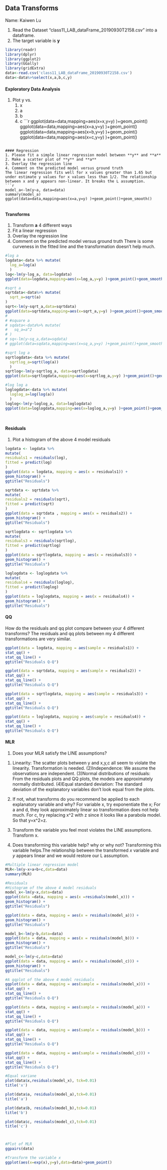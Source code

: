 ## Data Transforms
Name: Kaiwen Lu

1. Read the Dataset "class11\_LAB\_dataFrame\_20190930T2158.csv" into a dataframe.
2. The target variable is **y**
```r
library(readr)
library(dplyr)
library(ggplot2)
library(GGally) 
library(gridExtra)
data<-read.csv('class11_LAB_dataFrame_20190930T2158.csv')
data<-data%>%select(x,a,b,c,y)
```
#### Exploratory Data Analysis
1. Plot y vs.
   1. x
   2. a
   3. b
   4. c
```r
ggplot(data=data,mapping=aes(x=x,y=y) )+geom_point()
ggplot(data=data,mapping=aes(x=a,y=y) )+geom_point()
ggplot(data=data,mapping=aes(x=b,y=y) )+geom_point()
ggplot(data=data,mapping=aes(x=c,y=y) )+geom_point()

```

#### Regression
1. Please fit a simple linear regression model between **y** and **a**
2. Make a scatter plot of **y** and **a**
3. Overlay the regression line
4. Comment on the predicted model versus ground truth
The linear regression fits well for x values greater than 1.65 but under estimate y values for x values less than 1/2. The relationship between x and y appears non-linear. It breaks the L assumption. 
```r
model_a<-lm(y~a, data=data)
summary(model_a)
ggplot(data=data,mapping=aes(x=a,y=y) )+geom_point()+geom_smooth()


```

#### Transforms
1. Transform **a** 4 different ways
2. Fit a linear regression
3. Overlay the regression line
4. Comment on the predicted model versus ground truth
There is some curveness in the fitted line and the transformation doesn't help much. 

```r
#log a
logdata<-data %>% mutate(
  log_a=log(a)
  )
log<-lm(y~log_a, data=logdata)
ggplot(data=logdata,mapping=aes(x=log_a,y=y) )+geom_point()+geom_smooth()

#sqrt a
sqrtdata<-data%>% mutate(
  sqrt_a=sqrt(a)
)
sqrt<-lm(y~sqrt_a,data=sqrtdata)
ggplot(data=sqrtdata,mapping=aes(x=sqrt_a,y=y) )+geom_point()+geom_smooth()
# 
# #square a
# sqdata<-data%>% mutate(
#   sq_a=a^2
# )
# sq<-lm(y~sq_a,data=sqdata)
# ggplot(data=sqdata,mapping=aes(x=sq_a,y=y) )+geom_point()+geom_smooth()

#sqrt log a
sqrtlogdata<-data %>% mutate(
  sqrtlog_a=sqrt(log(a))
  )
sqrtlog<-lm(y~sqrtlog_a, data=sqrtlogdata)
ggplot(data=sqrtlogdata,mapping=aes(x=sqrtlog_a,y=y) )+geom_point()+geom_smooth()

#log log a
loglogdata<-data %>% mutate(
  loglog_a=log(log(a))
  )
loglog<-lm(y~loglog_a, data=loglogdata)
ggplot(data=loglogdata,mapping=aes(x=loglog_a,y=y) )+geom_point()+geom_smooth()




```

#### Residuals
1. Plot a histogram of the above 4 model residuals

```r

logdata <- logdata %>%
mutate(
residuals1 = residuals(log),
fitted = predict(log)
)
ggplot(data = logdata, mapping = aes(x = residuals1)) +
geom_histogram() +
ggtitle("Residuals")

sqrtdata <- sqrtdata %>%
mutate(
residuals2 = residuals(sqrt),
fitted = predict(sqrt)
)
ggplot(data = sqrtdata , mapping = aes(x = residuals2)) +
geom_histogram() +
ggtitle("Residuals")

sqrtlogdata <- sqrtlogdata %>%
mutate(
residuals3 = residuals(sqrtlog),
fitted = predict(sqrtlog)
)
ggplot(data = sqrtlogdata, mapping = aes(x = residuals3)) +
geom_histogram() +
ggtitle("Residuals")

loglogdata <- loglogdata %>%
mutate(
residuals4 = residuals(loglog),
fitted = predict(loglog)
)
ggplot(data = loglogdata, mapping = aes(x = residuals4)) +
geom_histogram() +
ggtitle("Residuals")


```


#### QQ
How do the residuals and qq plot compare between your 4 different transforms?
The residuals and qq plots between my 4 different transformations are very similar. 
```r
ggplot(data = logdata, mapping = aes(sample = residuals1)) +
stat_qq() +
stat_qq_line() +
ggtitle("Residuals Q-Q")

ggplot(data = sqrtdata, mapping = aes(sample = residuals2)) +
stat_qq() +
stat_qq_line() +
ggtitle("Residuals Q-Q")

ggplot(data = sqrtlogdata, mapping = aes(sample = residuals3)) +
stat_qq() +
stat_qq_line() +
ggtitle("Residuals Q-Q")

ggplot(data = loglogdata, mapping = aes(sample = residuals4)) +
stat_qq() +
stat_qq_line() +
ggtitle("Residuals Q-Q")
```



#### MLR
1. Does your MLR satisfy the LINE assumptions?
(1) Linearity: The scatter plots between y and x,y,c all seem to violate the linearity. Transformation is needed.
(2)Independence: We assume the observations are independent. 
(3)Normal distributions of residuals: From the residuals plots and QQ plots, the models are approximately normally distributed.
(4)Equal standard deviation: The standard deviation of the explanatory variables don't look equal from the plots. 

2. If not, what transforms do you recommend be applied to each explanatory variable and why?
For variable x, try exponentiate the x; For a and d, they look approximately linear so transformation does not help much. For c, try replacing x^2 with z since it looks like a parabola model. So that y=x^2=z. 

3. Transform the variable you feel most violates the LINE assumptions.
Transform x. 

4. Does transforming this variable help? why or why not?
Transforming this variable helps.The relationship between the transformed $x$ variable and $y$ appears linear and we would restore our L assumption.

```r
#Multiple linear regression model 
MLR<-lm(y~x+a+b+c,data=data)
summary(MLR)

#Residuals 
#Histogram of the above 4 model residuals 
model_x<-lm(y~x,data=data)
ggplot(data =data, mapping = aes(x =residuals(model_x))) +
geom_histogram() +
ggtitle("Residuals")

ggplot(data = data, mapping = aes(x = residuals(model_a))) +
geom_histogram() +
ggtitle("Residuals")

model_b<-lm(y~b,data=data)
ggplot(data = data, mapping = aes(x = residuals(model_b))) +
geom_histogram() +
ggtitle("Residuals")

model_c<-lm(y~c,data=data)
ggplot(data = data, mapping = aes(x = residuals(model_c))) +
geom_histogram() +
ggtitle("Residuals")

#A qqplot of the above 4 model residuals
ggplot(data = data, mapping = aes(sample = residuals(model_x))) +
stat_qq() +
stat_qq_line() +
ggtitle("Residuals Q-Q")

ggplot(data = data, mapping = aes(sample = residuals(model_a))) +
stat_qq() +
stat_qq_line() +
ggtitle("Residuals Q-Q")

ggplot(data = data, mapping = aes(sample = residuals(model_b))) +
stat_qq() +
stat_qq_line() +
ggtitle("Residuals Q-Q")

ggplot(data = data, mapping = aes(sample = residuals(model_c))) +
stat_qq() +
stat_qq_line() +
ggtitle("Residuals Q-Q")

#Equal variane 
plot(data$x,residuals(model_x), tck=0.01)
title('x')

plot(data$a, residuals(model_a),tck=0.01)
title('a')

plot(data$b, residuals(model_b),tck=0.01)
title('b')

plot(data$c, residuals(model_c),tck=0.01)
title('c')



#Plot of MLR
ggpairs(data)

#Transform the variable x
ggplot(aes(x=exp(x),y=y),data=data)+geom_point()




```

